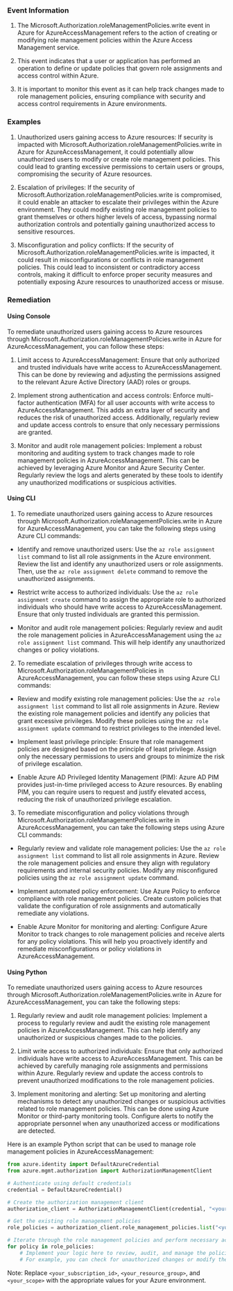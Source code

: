 
### Event Information

1. The Microsoft.Authorization.roleManagementPolicies.write event in Azure for AzureAccessManagement refers to the action of creating or modifying role management policies within the Azure Access Management service.

2. This event indicates that a user or application has performed an operation to define or update policies that govern role assignments and access control within Azure.

3. It is important to monitor this event as it can help track changes made to role management policies, ensuring compliance with security and access control requirements in Azure environments.


### Examples

1. Unauthorized users gaining access to Azure resources: If security is impacted with Microsoft.Authorization.roleManagementPolicies.write in Azure for AzureAccessManagement, it could potentially allow unauthorized users to modify or create role management policies. This could lead to granting excessive permissions to certain users or groups, compromising the security of Azure resources.

2. Escalation of privileges: If the security of Microsoft.Authorization.roleManagementPolicies.write is compromised, it could enable an attacker to escalate their privileges within the Azure environment. They could modify existing role management policies to grant themselves or others higher levels of access, bypassing normal authorization controls and potentially gaining unauthorized access to sensitive resources.

3. Misconfiguration and policy conflicts: If the security of Microsoft.Authorization.roleManagementPolicies.write is impacted, it could result in misconfigurations or conflicts in role management policies. This could lead to inconsistent or contradictory access controls, making it difficult to enforce proper security measures and potentially exposing Azure resources to unauthorized access or misuse.

### Remediation

#### Using Console

To remediate unauthorized users gaining access to Azure resources through Microsoft.Authorization.roleManagementPolicies.write in Azure for AzureAccessManagement, you can follow these steps:

1. Limit access to AzureAccessManagement: Ensure that only authorized and trusted individuals have write access to AzureAccessManagement. This can be done by reviewing and adjusting the permissions assigned to the relevant Azure Active Directory (AAD) roles or groups.

2. Implement strong authentication and access controls: Enforce multi-factor authentication (MFA) for all user accounts with write access to AzureAccessManagement. This adds an extra layer of security and reduces the risk of unauthorized access. Additionally, regularly review and update access controls to ensure that only necessary permissions are granted.

3. Monitor and audit role management policies: Implement a robust monitoring and auditing system to track changes made to role management policies in AzureAccessManagement. This can be achieved by leveraging Azure Monitor and Azure Security Center. Regularly review the logs and alerts generated by these tools to identify any unauthorized modifications or suspicious activities.

#### Using CLI

1. To remediate unauthorized users gaining access to Azure resources through Microsoft.Authorization.roleManagementPolicies.write in Azure for AzureAccessManagement, you can take the following steps using Azure CLI commands:

- Identify and remove unauthorized users: Use the `az role assignment list` command to list all role assignments in the Azure environment. Review the list and identify any unauthorized users or role assignments. Then, use the `az role assignment delete` command to remove the unauthorized assignments.

- Restrict write access to authorized individuals: Use the `az role assignment create` command to assign the appropriate role to authorized individuals who should have write access to AzureAccessManagement. Ensure that only trusted individuals are granted this permission.

- Monitor and audit role management policies: Regularly review and audit the role management policies in AzureAccessManagement using the `az role assignment list` command. This will help identify any unauthorized changes or policy violations.

2. To remediate escalation of privileges through write access to Microsoft.Authorization.roleManagementPolicies in AzureAccessManagement, you can follow these steps using Azure CLI commands:

- Review and modify existing role management policies: Use the `az role assignment list` command to list all role assignments in Azure. Review the existing role management policies and identify any policies that grant excessive privileges. Modify these policies using the `az role assignment update` command to restrict privileges to the intended level.

- Implement least privilege principle: Ensure that role management policies are designed based on the principle of least privilege. Assign only the necessary permissions to users and groups to minimize the risk of privilege escalation.

- Enable Azure AD Privileged Identity Management (PIM): Azure AD PIM provides just-in-time privileged access to Azure resources. By enabling PIM, you can require users to request and justify elevated access, reducing the risk of unauthorized privilege escalation.

3. To remediate misconfiguration and policy violations through Microsoft.Authorization.roleManagementPolicies.write in AzureAccessManagement, you can take the following steps using Azure CLI commands:

- Regularly review and validate role management policies: Use the `az role assignment list` command to list all role assignments in Azure. Review the role management policies and ensure they align with regulatory requirements and internal security policies. Modify any misconfigured policies using the `az role assignment update` command.

- Implement automated policy enforcement: Use Azure Policy to enforce compliance with role management policies. Create custom policies that validate the configuration of role assignments and automatically remediate any violations.

- Enable Azure Monitor for monitoring and alerting: Configure Azure Monitor to track changes to role management policies and receive alerts for any policy violations. This will help you proactively identify and remediate misconfigurations or policy violations in AzureAccessManagement.

#### Using Python

To remediate unauthorized users gaining access to Azure resources through Microsoft.Authorization.roleManagementPolicies.write in Azure for AzureAccessManagement, you can take the following steps:

1. Regularly review and audit role management policies: Implement a process to regularly review and audit the existing role management policies in AzureAccessManagement. This can help identify any unauthorized or suspicious changes made to the policies.

2. Limit write access to authorized individuals: Ensure that only authorized individuals have write access to AzureAccessManagement. This can be achieved by carefully managing role assignments and permissions within Azure. Regularly review and update the access controls to prevent unauthorized modifications to the role management policies.

3. Implement monitoring and alerting: Set up monitoring and alerting mechanisms to detect any unauthorized changes or suspicious activities related to role management policies. This can be done using Azure Monitor or third-party monitoring tools. Configure alerts to notify the appropriate personnel when any unauthorized access or modifications are detected.

Here is an example Python script that can be used to manage role management policies in AzureAccessManagement:

```python
from azure.identity import DefaultAzureCredential
from azure.mgmt.authorization import AuthorizationManagementClient

# Authenticate using default credentials
credential = DefaultAzureCredential()

# Create the authorization management client
authorization_client = AuthorizationManagementClient(credential, "<your_subscription_id>")

# Get the existing role management policies
role_policies = authorization_client.role_management_policies.list("<your_resource_group>", "<your_scope>")

# Iterate through the role management policies and perform necessary actions
for policy in role_policies:
    # Implement your logic here to review, audit, and manage the policies
    # For example, you can check for unauthorized changes or modify the policies as needed
```

Note: Replace `<your_subscription_id>`, `<your_resource_group>`, and `<your_scope>` with the appropriate values for your Azure environment.

